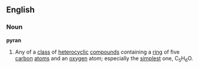 ==English==
===Noun===
{{wikipedia}}
'''pyran'''
#{{chemistry}} Any of a [[class]] of [[heterocyclic]] [[compound]]s containing a [[ring]] of five [[carbon]] [[atom]]s and an [[oxygen]] atom; especially the [[simplest]] one, C<sub>5</sub>H<sub>6</sub>O.